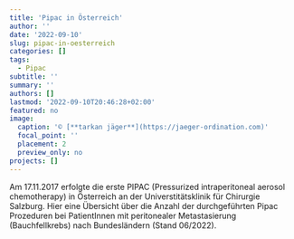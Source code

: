 ```yaml
---
title: 'Pipac in Österreich'
author: ''
date: '2022-09-10'
slug: pipac-in-oesterreich
categories: []
tags: 
  - Pipac
subtitle: ''
summary: ''
authors: []
lastmod: '2022-09-10T20:46:28+02:00'
featured: no
image:
  caption: '© [**tarkan jäger**](https://jaeger-ordination.com)'
  focal_point: ''
  placement: 2
  preview_only: no
projects: []
---
```


Am 17.11.2017 erfolgte die erste PIPAC (Pressurized intraperitoneal aerosol chemotherapy) in Österreich an der Universtitätsklinik für Chirurgie Salzburg. Hier eine Übersicht über die Anzahl der durchgeführten Pipac Prozeduren bei PatientInnen mit peritonealer Metastasierung (Bauchfellkrebs) nach Bundesländern (Stand 06/2022). 

